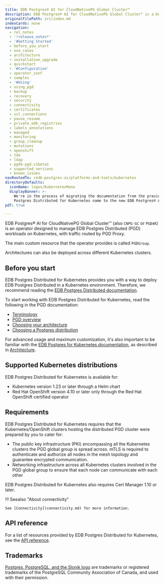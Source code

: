 ```yaml
---
title: EDB Postgres® AI for CloudNativePG Global Cluster™
description: EDB Postgres® AI for CloudNativePG Global Cluster™ is a Kubernetes operator designed to deploy and manage EDB Postgres Distributed clusters running in private, public, hybrid, or multi-cloud environments.
originalFilePath: src/index.md
indexCards: none
navigation:
  - rel_notes
  - '!release_notes*'
  - '#Getting Started'
  - before_you_start
  - use_cases
  - architecture
  - installation_upgrade
  - quickstart
  - '#Configuration'
  - operator_conf
  - samples
  - '#Using'
  - using_pgd
  - backup
  - recovery
  - security
  - connectivity
  - certificates
  - ssl_connections
  - pause_resume
  - private_edb_registries
  - labels_annotations
  - managed
  - monitoring
  - group_cleanup
  - mutations
  - openshift
  - tde
  - ldap
  - pg4k-pgd.v1beta1
  - supported_versions
  - known_issues
navRootedTo: /edb-postgres-ai/platforms-and-tools/kubernetes
directoryDefaults:
  iconName: logos/KubernetesMono
  displayBanner: >-
    We're in the process of migrating the documentation from the previous EDB
    Postgres Distributed for Kubernetes name to the new EDB Postgres® AI for CloudNativePG Global Cluster™ name. You may see references to both names in this documentation.
pdf: true

---
```


EDB Postgres® AI for CloudNativePG Global Cluster™ (also `CNPG-GC` or `PGD4K`) is an
operator designed to manage EDB Postgres Distributed (PGD) workloads on
Kubernetes, with traffic routed by PGD Proxy.

The main custom resource that the operator provides is called `PGDGroup`.

Architectures can also be deployed across different Kubernetes clusters.

## Before you start

EDB Postgres Distributed for Kubernetes provides you with a way to deploy
EDB Postgres Distributed in a Kubernetes environment. Therefore, we recommend
reading the
[EDB Postgres Distributed documentation](/pgd/latest/).

To start working with EDB Postgres
Distributed for Kubernetes, read the following in the PGD documentation:

-   [Terminology](/pgd/latest/terminology/)
-   [PGD overview](/pgd/latest/overview/)
-   [Choosing your architecture](/pgd/latest/planning/architectures/)
-   [Choosing a Postgres distribution](/pgd/latest/planning/choosing_server/)

For advanced usage and maximum customization, it's also important to be familiar with the
[EDB Postgres for Kubernetes documentation](/postgres_for_kubernetes/latest/),
as described in [Architecture](architecture.md#relationship-with-edb-postgres-for-kubernetes).

## Supported Kubernetes distributions

EDB Postgres Distributed for Kubernetes is available for:

-   Kubernetes version 1.23 or later through a Helm chart
-   Red Hat OpenShift version 4.10 or later only through the Red Hat OpenShift
    certified operator

## Requirements

EDB Postgres Distributed for Kubernetes requires that the Kubernetes/OpenShift
clusters hosting the distributed PGD cluster were prepared by you to cater for:

-   The public key infrastructure (PKI) encompassing all the Kubernetes clusters
    the PGD global group is spread across. mTLS is required to authenticate
    and authorize all nodes in the mesh topology and guarantee encrypted communication.
-   Networking infrastructure across all Kubernetes clusters involved in the
    PGD global group to ensure that each node can communicate with each other

EDB Postgres Distributed for Kubernetes also requires Cert Manager 1.10 or later.

!!! Seealso "About connectivity"

    See [Connectivity](connectivity.md) for more information.

## API reference

For a list of resources provided by EDB Postgres Distributed for Kubernetes,
see the [API reference](pg4k-pgd.v1beta1.md).

## Trademarks

[Postgres, PostgreSQL, and the Slonik logo](https://www.postgresql.org/about/policies/trademarks/)
are trademarks or registered trademarks of the PostgreSQL Community Association
of Canada, and used with their permission.
